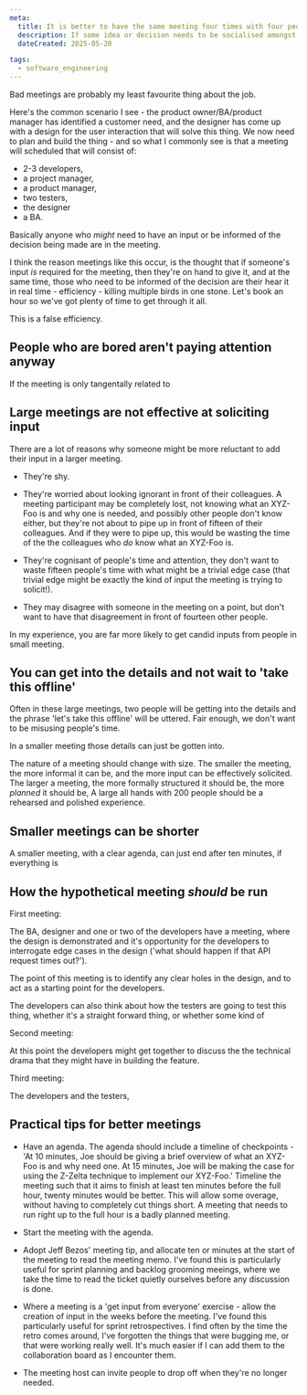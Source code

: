 ```yaml
---
meta:
  title: It is better to have the same meeting four times with four people each, than to have one large meeting with sixteen people. 
  description: If some idea or decision needs to be socialised amongst many people, it may be tempting to get everyone into one meeting and sort it out in one go. 
  dateCreated: 2025-05-20

tags: 
  - software_engineering
---
```


Bad meetings are probably my least favourite thing about the job. 

Here's the common scenario I see - the product owner/BA/product manager has identified a customer need, and the designer has come up with a design for the user interaction that will solve this thing. We now need to plan and build the thing - and so what I commonly see is that a meeting will scheduled that will consist of: 

- 2-3 developers,
- a project manager,
- a product manager,
- two testers,
- the designer 
- a BA.

Basically anyone who _might_ need to have an input or be informed of the decision being made are in the meeting. 

I think the reason meetings like this occur, is the thought that if someone's input _is_ required for the meeting, then they're on hand to give it, and at the same time, those who need to be informed of the decision are their hear it in real time - efficiency - killing multiple birds in one stone. Let's book an hour so we've got plenty of time to get through it all.

This is a false efficiency. 

## People who are bored aren't paying attention anyway

If the meeting is only tangentally related to 

## Large meetings are not effective at soliciting input

There are a lot of reasons why someone might be more reluctant to add their input in a larger meeting. 

- They're shy. 

- They're worried about looking ignorant in front of their colleagues. A meeting participant may be completely lost, not knowing what an XYZ-Foo is and why one is needed, and possibly other people don't know either, but they're not about to pipe up in front of fifteen of their colleagues. And if they were to pipe up, this would be wasting the time of the the colleagues who _do_ know what an XYZ-Foo is. 

- They're cognisant of people's time and attention, they don't want to waste fifteen people's time with what might be a trivial edge case (that trivial edge might be exactly the kind of input the meeting is trying to solicit!).

- They may disagree with someone in the meeting on a point, but don't want to have that disagreement in front of fourteen other people. 

In my experience, you are far more likely to get candid inputs from people in small meeting. 

## You can get into the details and not wait to 'take this offline'

Often in these large meetings, two people will be getting into the details and the phrase 'let's take this offline' will be uttered. Fair enough, we don't want to be misusing people's time. 

In a smaller meeting those details can just be gotten into. 


The nature of a meeting should change with size. The smaller the meeting, the more informal it can be, and the more input can be effectively solicited. The larger a meeting, the more formally structured it should be, the more _planned_ it should be, A large all hands with 200 people should be a rehearsed and polished experience. 

## Smaller meetings can be shorter

A smaller meeting, with a clear agenda, can just end after ten minutes, if everything is 


## How the hypothetical meeting _should_ be run 

First meeting: 

The BA, designer and one or two of the developers have a meeting, where the design is demonstrated and it's opportunity for the developers to interrogate edge cases in the design ('what should happen if that API request times out?'). 

The point of this meeting is to identify any clear holes in the design, and to act as a starting point for the developers.

The developers can also think about how the testers are going to test this thing, whether it's a straight forward thing, or whether some kind of 

Second meeting: 

At this point the developers might get together to discuss the the technical drama that they might have in building the feature. 

Third meeting: 

The developers and the testers, 




## Practical tips for better meetings

- Have an agenda. The agenda should include a timeline of checkpoints - 'At 10 minutes, Joe should be giving a brief overview of what an XYZ-Foo is and why need one. At 15 minutes, Joe will be making the case for using the Z-Zelta technique to implement our XYZ-Foo.'
Timeline the meeting such that it aims to finish at least ten minutes before the full hour, twenty minutes would be better. This will allow some overage, without having to completely cut things short. A meeting that needs to run right up to the full hour is a badly planned meeting.

- Start the meeting with the agenda.

- Adopt Jeff Bezos' meeting tip, and allocate ten or minutes at the start of the meeting to read the meeting memo. I've found this is particularly useful for sprint planning and backlog grooming meeings, where we take the time to read the ticket quietly ourselves before any discussion is done.

- Where a meeting is a 'get input from everyone' exercise - allow the creation of input in the weeks before the meeting. I've found this particularly useful for sprint retrospectives. I find often by the time the retro comes around, I've forgotten the things that were bugging me, or that were working really well. It's much easier if I can add them to the collaboration board as I encounter them. 

- The meeting host can invite people to drop off when they're no longer needed.


